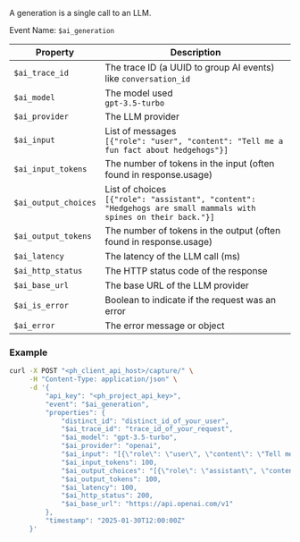 A generation is a single call to an LLM.

Event Name: `$ai_generation`  

| Property | Description |
|----------|-------------|
| `$ai_trace_id` | The trace ID (a UUID to group AI events) like `conversation_id` |
| `$ai_model` | The model used <br/>`gpt-3.5-turbo` |
| `$ai_provider` | The LLM provider |
| `$ai_input` | List of messages <br/>`[{"role": "user", "content": "Tell me a fun fact about hedgehogs"}]` |
| `$ai_input_tokens` | The number of tokens in the input (often found in response.usage) |
| `$ai_output_choices` | List of choices <br/>`[{"role": "assistant", "content": "Hedgehogs are small mammals with spines on their back."}]` |
| `$ai_output_tokens` | The number of tokens in the output (often found in response.usage) |
| `$ai_latency` | The latency of the LLM call (ms) |
| `$ai_http_status` | The HTTP status code of the response |
| `$ai_base_url` | The base URL of the LLM provider |
| `$ai_is_error` | Boolean to indicate if the request was an error |
| `$ai_error` | The error message or object | 

### Example
```bash
curl -X POST "<ph_client_api_host>/capture/" \
     -H "Content-Type: application/json" \
     -d '{
         "api_key": "<ph_project_api_key>",
         "event": "$ai_generation",
         "properties": {
             "distinct_id": "distinct_id_of_your_user",
             "$ai_trace_id": "trace_id_of_your_request",
             "$ai_model": "gpt-3.5-turbo",
             "$ai_provider": "openai",
             "$ai_input": "[{\"role\": \"user\", \"content\": \"Tell me a fun fact about hedgehogs\"}]",
             "$ai_input_tokens": 100,
             "$ai_output_choices": "[{\"role\": \"assistant\", \"content\": \"Hedgehogs are small mammals with spines on their back.\"}]",
             "$ai_output_tokens": 100,
             "$ai_latency": 100,
             "$ai_http_status": 200,
             "$ai_base_url": "https://api.openai.com/v1"
         },
         "timestamp": "2025-01-30T12:00:00Z"
     }'

```